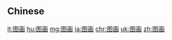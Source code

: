 {{also|圖畫}}
==Chinese==
{{zh-see|圖畫}}

[[lt:图画]]
[[hu:图画]]
[[mg:图画]]
[[ja:图画]]
[[chr:图画]]
[[uk:图画]]
[[zh:图画]]